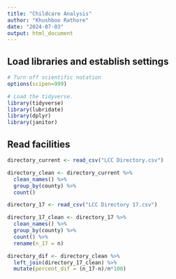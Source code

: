 ```yaml
---
title: "Childcare Analysis"
author: "Khushboo Rathore"
date: "2024-07-03"
output: html_document
---
```


## Load libraries and establish settings

```r
# Turn off scientific notation
options(scipen=999)

# Load the tidyverse.
library(tidyverse)
library(lubridate)
library(dplyr)
library(janitor)
```

## Read facilities

```r
directory_current <- read_csv("LCC Directory.csv")

directory_clean <- directory_current %>% 
  clean_names() %>% 
  group_by(county) %>% 
  count()

directory_17 <- read_csv("LCC Directory 17.csv")

directory_17_clean <- directory_17 %>% 
  clean_names() %>% 
  group_by(county) %>% 
  count() %>% 
  rename(n_17 = n)

directory_dif <- directory_clean %>% 
  left_join(directory_17_clean) %>% 
  mutate(percent_dif = (n_17-n)/n*100)
```